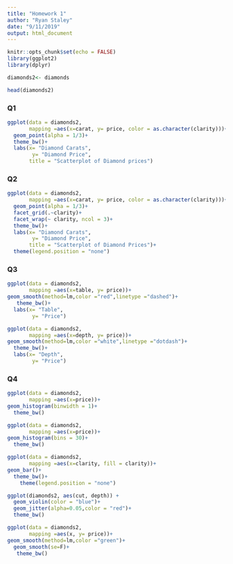 ```yaml
---
title: "Homework 1"
author: "Ryan Staley"
date: "9/11/2019"
output: html_document
---
```


```r
knitr::opts_chunk$set(echo = FALSE)
library(ggplot2)
library(dplyr)
```

```r
diamonds2<- diamonds
```


```r
head(diamonds2)
```


### Q1
```r
ggplot(data = diamonds2,
       mapping =aes(x=carat, y= price, color = as.character(clarity)))+
  geom_point(alpha = 1/3)+
  theme_bw()+ 
  labs(x= "Diamond Carats",
        y= "Diamond Price",
       title = "Scatterplot of Diamond prices")
```

### Q2

```r
ggplot(data = diamonds2,
       mapping =aes(x=carat, y= price, color = as.character(clarity)))+
  geom_point(alpha = 1/3)+
  facet_grid(.~clarity)+
  facet_wrap(~ clarity, ncol = 3)+
  theme_bw()+ 
  labs(x= "Diamond Carats",
        y= "Diamond Price",
       title = "Scatterplot of Diamond Prices")+
  theme(legend.position = "none")
```
 
### Q3

```r
ggplot(data = diamonds2,
       mapping =aes(x=table, y= price))+
geom_smooth(method=lm,color ="red",linetype ="dashed")+
   theme_bw()+ 
  labs(x= "Table",
        y= "Price")
```



```r
ggplot(data = diamonds2,
       mapping =aes(x=depth, y= price))+
geom_smooth(method=lm,color ="white",linetype ="dotdash")+
  theme_bw()+ 
  labs(x= "Depth",
        y= "Price")
```


### Q4


```r
ggplot(data = diamonds2,
       mapping =aes(x=price))+
geom_histogram(binwidth = 1)+
  theme_bw()
```



```r
ggplot(data = diamonds2,
       mapping =aes(x=price))+
geom_histogram(bins = 30)+
  theme_bw()
```

```r
ggplot(data = diamonds2,
       mapping =aes(x=clarity, fill = clarity))+
geom_bar()+
  theme_bw()+
    theme(legend.position = "none")
```


```r
ggplot(diamonds2, aes(cut, depth)) +
  geom_violin(color = "blue")+
  geom_jitter(alpha=0.05,color = "red")+
  theme_bw()

```


```r
ggplot(data = diamonds2,
       mapping =aes(x, y= price))+
geom_smooth(method=lm,color ="green")+
  geom_smooth(se=F)+
   theme_bw()
  
```

